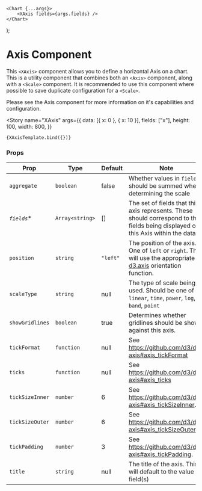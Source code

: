 <!--- XAxis.stories.mdx --->



<Meta title="Components/Axis/XAxis" component={XAxis} />

    <Chart {...args}>
        <XAxis fields={args.fields} />
    </Chart>
);

# Axis Component

This `<XAxis>` component allows you to define a horizontal Axis on a chart. This is a utility component that combines both an <LinkTo kind="components-axis-types--string-axis#axis-component">`<Axis>`</LinkTo> component, along with a `<Scale>` component. It is recommended to use this component where possible to save duplicate configuration for a `<Scale>`.

Please see the <LinkTo kind="components-axis-types--string-axis#axis-component">Axis</LinkTo> component for more information on it's capabilities and configuration.

<Story
    name="XAxis"
    args={{
        data: [{ x: 0 }, { x: 10 }],
        fields: ["x"],
        height: 100,
        width: 800,
    }}
>
    {XAxisTemplate.bind({})}
</Story>

### Props

| Prop            | Type            | Default  | Note                                                                                                                                                     |
| --------------- | --------------- | -------- | -------------------------------------------------------------------------------------------------------------------------------------------------------- |
| `aggregate`     | `boolean`       | false    | Whether values in `fields` should be summed when determining the scale                                                                                   |
| *`fields`**        | `Array<string>` | []         | The set of fields that this axis represents. These should correspond to the fields being displayed on this Axis within the data.                         |
| `position`      | `string`        | `"left"` | The position of the axis. One of `left` or `right`. This will use the appropriate [d3.axis](https://github.com/d3/d3-axis#axisTop) orientation function. |
| `scaleType`     | `string`        | null     | The type of scale being used. Should be one of `linear`, `time`, `power`, `log`, `band`, `point`                                                         |
| `showGridlines` | `boolean`       | true     | Determines whether gridlines should be shown against this axis.                                                                                          |
| `tickFormat`    | `function`      | null     | See https://github.com/d3/d3-axis#axis_tickFormat                                                                                                        |
| `ticks`         | `function`      | null     | See https://github.com/d3/d3-axis#axis_ticks                                                                                                             |
| `tickSizeInner` | `number`        | 6        | See https://github.com/d3/d3-axis#axis_tickSizeInner.                                                                                                    |
| `tickSizeOuter` | `number`        | 6        | See https://github.com/d3/d3-axis#axis_tickSizeOuter.                                                                                                    |
| `tickPadding`   | `number`        | 3        | See https://github.com/d3/d3-axis#axis_tickPadding.                                                                                                      |
| `title`         | `string`        | null     | The title of the axis. This will default to the value in field(s)                                                                                        |

<br />
